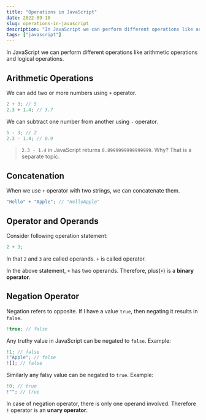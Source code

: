 ```yaml
---
title: "Operations in JavaScript"
date: 2022-09-10
slug: operations-in-javascript
description: "In JavaScript we can perform different operations like arithmetic operations and logical operations."
tags: ["javascript"]
---
```


In JavaScript we can perform different operations like arithmetic operations and logical operations.

## Arithmetic Operations

We can add two or more numbers using `+` operator.

```javascript
2 + 3; // 5
2.3 + 1.4; // 3.7
```

We can subtract one number from another using `-` operator.

```javascript
5 - 3; // 2
2.3 - 1.4; // 0.9
```

> `2.3 - 1.4` in JavaScript returns `0.8999999999999999`. Why? That is a separate topic.

## Concatenation

When we use `+` operator with two strings, we can concatenate them.

```javascript
"Hello" + "Apple"; // "HelloApple"
```

## Operator and Operands

Consider following operation statement:

```javascript
2 + 3;
```

In that `2` and `3` are called operands. `+` is called operator.

In the above statement, `+` has two operands. Therefore, plus(`+`) is a **binary operator**.

## Negation Operator

Negation refers to opposite. If I have a value `true`, then negating it results in `false`.

```javascript
!true; // false
```

Any truthy value in JavaScript can be negated to `false`. Example:

```javascript
!1; // false
!"Apple"; // false
![]; // false
```

Similarly any falsy value can be negated to `true`. Example:

```javascript
!0; // true
!""; // true
```

In case of negation operator, there is only one operand involved. Therefore `!` operator is an **unary operator**.
